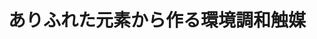 ﻿---
title: "ありふれた元素から作る環境調和触媒"
category: "その他"
vol: "89"
interviewee: "北野 政明"
url: ""
tags: ["金属","触媒","無機","元素"]
pdf: "89-2-kitano.pdf"
career: ""
preface: "北野政明先生の研究室では、貴金属をまったく使わない環境低負荷な高性能触媒の開発を究極の目標と して、無機触媒の研究を進めている。主な研究の対象はエレクトライド触媒と呼ばれ、アンモニアの合成 に利用が期待される物質群である。本稿ではエレクトライド触媒の歴史と性質、そしてエレクトライド触 媒の展望とともに北野研究室を紹介する。"
---

